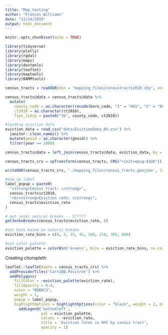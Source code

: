 ```yaml
---
title: "Map_testing"
author: "Frances Williams"
date: "11/24/2019"
output: html_document
---
```


```r
knitr::opts_chunk$set(echo = TRUE)
```


```r
library(tidyverse)
library(plotly)
library(rgdal)
library(maps)
library(devtools)
library(leaflet)
library(maptools)
library(BAMMtools)
```

```r
census_tracts = readOGR(dsn = "mapping_files/censustracts2010.shp", encoding = "UTF-8") 

census_tracts@data = census_tracts@data %>% 
  mutate(
    county_code = as.character(recode(boro_code, "1" = "061", "2" = "005", "3" = "047", "4" = "081", "5" = "085")),
    ct2010 = as.character(ct2010),
    fips_11dig = paste0("36", county_code, ct2010))

#loading eviction data
eviction_data = read_csv("data/EvictionData_NY.csv") %>%
  janitor::clean_names() %>% 
  mutate(geoid = as.character(geoid)) %>% 
  filter(year == 2000)

census_tracts@data = left_join(census_tracts@data, eviction_data, by = c("fips_11dig" = "geoid"))

```

```r
census_tracts_crs = spTransform(census_tracts, CRS("+init=epsg:4326"))

writeOGR(census_tracts_crs, './mapping_files/census_tracts_geojson', layer = 'census_tracts', driver = 'GeoJSON')
```

```r
#pop up label
label_popup = paste0(
  "<strong>Census tract: </strong>",
  census_tracts$ct2010,
  "<br><strong>Eviction rate: </strong>",
  census_tracts$eviction_rate
)

# get jenks natural breaks -- 5?????
getJenksBreaks(census_tracts$eviction_rate, 8)

#set bins based on natural breaks
eviction_rate_bins = c(0, 3, 15, 42, 100, 210, 300, 600)

#set color palette
eviction_palette = colorBin('Greens', bins = eviction_rate_bins, na.color = '#aaff56')
```

Creating choropleth
```r
leaflet::leaflet(data = census_tracts_crs) %>% 
  addProviderTiles('CartoDB.Positron') %>% 
  addPolygons(
    fillColor = ~eviction_palette(eviction_rate),
    fillOpacity = 0.8,
    color = "BDBDC3",
    weight = 1,
    popup = label_popup,
    highlightOptions = highlightOptions(color = "black", weight = 2, bringToFront = TRUE)) %>% 
      addLegend('bottomleft',
                pal = eviction_palette,
                values = ~eviction_rate,
                title = 'Eviction rates in NYC by census tract',
                opacity = 1)
              
```

